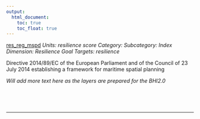 ```yaml
---
output:
  html_document:
    toc: true
    toc_float: true
---
```


[res_reg_mspd](https://github.com/OHI-Science/bhi/blob/master/baltic/layers/res_reg_mspd_bhi2015.csv)
*Units: resilience score*
*Category:*
*Subcategory:*
*Index Dimension: Resilience*
*Goal Targets: resilience*

Directive 2014/89/EC of the European Parliament and of the Council of 23 July 2014 establishing a framework for maritime spatial planning

*Will add more text here as the layers are prepared for the BHI2.0*

<br>



<br>

--- 
